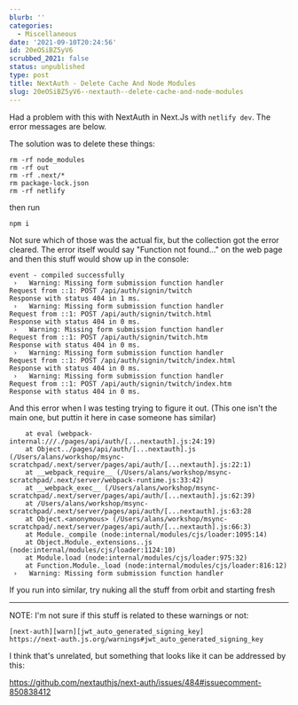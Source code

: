 ```yaml
---
blurb: ''
categories:
  - Miscellaneous
date: '2021-09-10T20:24:56'
id: 20eOSiBZ5yV6
scrubbed_2021: false
status: unpublished
type: post
title: NextAuth - Delete Cache And Node Modules
slug: 20eOSiBZ5yV6--nextauth--delete-cache-and-node-modules
---
```


Had a problem with this with NextAuth in Next.Js with `netlify dev`. The error messages are below. 

The solution was to delete these things:

```
rm -rf node_modules
rm -rf out
rm -rf .next/*
rm package-lock.json
rm -rf netlify
```

then run 

```
npm i
```

Not sure which of those was the actual fix, but the collection got the error cleared. The error itself would say "Function not found..." on the web page and then this stuff would show up in the console:


```
event - compiled successfully
 ›   Warning: Missing form submission function handler
Request from ::1: POST /api/auth/signin/twitch
Response with status 404 in 1 ms.
 ›   Warning: Missing form submission function handler
Request from ::1: POST /api/auth/signin/twitch.html
Response with status 404 in 0 ms.
 ›   Warning: Missing form submission function handler
Request from ::1: POST /api/auth/signin/twitch.htm
Response with status 404 in 0 ms.
 ›   Warning: Missing form submission function handler
Request from ::1: POST /api/auth/signin/twitch/index.html
Response with status 404 in 0 ms.
 ›   Warning: Missing form submission function handler
Request from ::1: POST /api/auth/signin/twitch/index.htm
Response with status 404 in 0 ms.
```

And this error when I was testing trying to figure it out. (This one isn't the main one, but puttin it here in case someone has similar)

```ReferenceError: TWITCH_SECRET is not defined
    at eval (webpack-internal:///./pages/api/auth/[...nextauth].js:24:19)
    at Object../pages/api/auth/[...nextauth].js (/Users/alans/workshop/msync-scratchpad/.next/server/pages/api/auth/[...nextauth].js:22:1)
    at __webpack_require__ (/Users/alans/workshop/msync-scratchpad/.next/server/webpack-runtime.js:33:42)
    at __webpack_exec__ (/Users/alans/workshop/msync-scratchpad/.next/server/pages/api/auth/[...nextauth].js:62:39)
    at /Users/alans/workshop/msync-scratchpad/.next/server/pages/api/auth/[...nextauth].js:63:28
    at Object.<anonymous> (/Users/alans/workshop/msync-scratchpad/.next/server/pages/api/auth/[...nextauth].js:66:3)
    at Module._compile (node:internal/modules/cjs/loader:1095:14)
    at Object.Module._extensions..js (node:internal/modules/cjs/loader:1124:10)
    at Module.load (node:internal/modules/cjs/loader:975:32)
    at Function.Module._load (node:internal/modules/cjs/loader:816:12)
 ›   Warning: Missing form submission function handler
```

If you run into similar, try nuking all the stuff from orbit and starting fresh


---

NOTE: I'm not sure if this stuff is related to these warnings or not:

```
[next-auth][warn][jwt_auto_generated_signing_key] 
https://next-auth.js.org/warnings#jwt_auto_generated_signing_key
```

I think that's unrelated, but something that looks like it can be addressed by this:

https://github.com/nextauthjs/next-auth/issues/484#issuecomment-850838412
